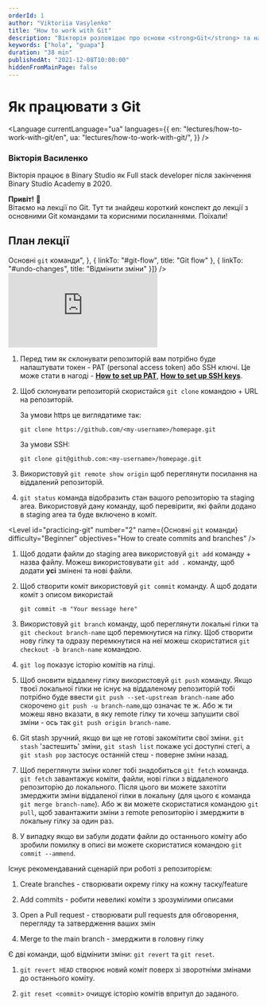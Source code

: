 ```yaml
---
orderId: 1
author: "Viktoriia Vasylenko"
title: "How to work with Git"
description: "Вікторія розповідає про основи <strong>Git</strong> та найбільш поширені команди. А також показує весь процес роботи з Git: від клонування репозиторію до створення пул-реквестів."
keywords: ["hola", "guapa"]
duration: "38 min"
publishedAt: "2021-12-08T10:00:00"
hiddenFromMainPage: false
---
```




<div>
  <h1>
    <strong>Як працювати з Git</strong>
  </h1>
</div>

<Language
  currentLanguage="ua"
  languages={{
    en: "lectures/how-to-work-with-git/en",
    ua: "lectures/how-to-work-with-git/",
  }}
/>

<div>
  <div className="author">
      <Avatar name="Viktoriia Vasylenko" />
      <div className="profile">
        <h3 className="name">Вікторія Василенко</h3>
        <p className="about">
          Вікторія працює в Binary Studio як Full stack developer після закінчення Binary Studio Academy в 2020.
        </p>
      </div>
    </div>
  <div className="bubble" style={{ margin: "-0.5em 1em 1em"}}>
    <strong>Привіт!</strong> 👋<br />Вітаємо на лекції по Git. Тут ти знайдеш короткий конспект до лекції з основними Git командами та корисними посиланнями. Поїхали!
  </div>
</div>

<div id="table-of-contents" className="table-of-contents" style={{ marginTop: 2 + "em"}}>
  <h2><strong>План лекції</strong></h2>
  <TimelineOfContents timeline={[{
    linkTo: "#setting-up-the-repository",
    title: "Налаштування репозиторію"
  }, {
    linkTo: "#practicing-git",
    title: "<span>Основні <code>git</code> команди</span>",
  }, {
    linkTo: "#git-flow",
    title: "Git flow"
  },  {
    linkTo: "#undo-changes",
    title: "Відмінити зміни"
  }]} />
</div>

<VideoWrapper duration="38m 2s">
  <iframe src="https://www.youtube.com/embed/HJ7NW6zatXo" frameBorder="0" allow="accelerometer; autoplay; clipboard-write; encrypted-media; gyroscope; picture-in-picture" allowFullScreen></iframe>
</VideoWrapper>

<Level id="setting-up-the-repository" number="1" name="Налаштування репозиторію" difficulty="Beginner" objectives="How to create and clone the repo" />

1. Перед тим як склонувати репозиторій вам потрібно буде налаштувати токен - PAT (personal access token) або SSH ключі.
   Це може стати в нагоді -
   <a href="https://docs.github.com/en/authentication/keeping-your-account-and-data-secure/creating-a-personal-access-token"><strong>How to set up PAT</strong></a>,
   <a href="https://docs.github.com/en/authentication/connecting-to-github-with-ssh"><strong>How to set up SSH keys</strong></a>.

2. Щоб склонувати репозиторій скористайся `git clone` командою + URL на репозиторій.

   За умови https це виглядатиме так:
   ```
   git clone https://github.com/<my-username>/homepage.git
   ```
   За умови SSH:
   ```
   git clone git@github.com:<my-username>/homepage.git
   ```

3. Використовуй `git remote show origin` щоб переглянути посилання на віддалений репозиторій.

4. `git status` команда відобразить стан вашого репозиторію та staging area.
   Використовуй дану команду, щоб перевірити, які файли додано в staging area та буде включено в коміт.


<Level id="practicing-git" number="2" name={<span>Основні <code>git</code> команди</span>} difficulty="Beginner" objectives="How to create commits and branches"  />

1. Щоб додати файли до staging area використовуй `git add` команду + назва файлу.
   Можеш використовувати `git add .` команду, щоб додати <strong>усі</strong> змінені та нові файли.

2. Щоб створити коміт використовуй `git commit` команду. А щоб додати коміт з описом використай
   ```
   git commit -m "Your message here"
   ```

3. Використовуй `git branch` команду, щоб переглянути локальні гілки та `git checkout branch-name` щоб перемкнутися на гілку.
   Щоб створити нову гілку та одразу перемкнутися на неї можеш скористатися `git checkout -b branch-name` командою.

4. `git log` показує історію комітів на гілці.

5. Щоб оновити віддалену гілку використовуй `git push` команду.
   Якщо твоєї локальної гілки не існує на віддаленому репозиторій тобі потрібно буде ввести `git push --set-upstream branch-name`
   або скорочено `git push -u branch-name`,що означає те ж. Або ж ти можеш явно вказати, в яку remote гілку ти хочеш запушити свої зміни - ось так `git push origin branch-name`.

6. Git stash зручний, якщо ви ще не готові закомітити свої зміни. `git stash` 'застешить' зміни, `git stash list` покаже усі доступні стегі,
   а `git stash pop` застосує останній стеш - поверне зміни назад.

7. Щоб переглянути зміни колег тобі знадобиться `git fetch` команда. `git fetch` завантажує
   коміти, файли, нові гілки з віддаленого репозиторію до локального. Після цього ви можете захотіти
   змерджити зміни віддаленої гілки в локальну (для цього є команда  `git merge branch-name`).
   Або ж ви можете скористатися командою `git pull`, щоб завантажити зміни з remote репозиторію і змерджити в локальну гілку за один раз.

8. У випадку якщо ви забули додати файли до останнього коміту або зробили помилку в описі ви можете скористатися командою `git commit --ammend`.

<Level id="git-flow" number="3" name="Git flow" difficulty="Intermediate" objectives="How to create pull requests" />

Існує рекомендаваний сценарій при роботі з репозиторієм:

1. Create branches - створювати окрему гілку на кожну таску/feature

2. Add commits - робити невеликі коміти з зрозумілими описами

3. Open a Pull request - створювати pull requests для обговорення, перегляду та затвердження ваших змін

4. Merge to the main branch - змерджити в головну гілку


<Level id="undo-changes" number="4" name="Відмінити зміни" difficulty="Hard" objectives="How to revert or reset commits" />

Є дві команди, щоб відмінити зміни: `git revert` та `git reset`.

1. `git revert HEAD` створює новий коміт поверх зі зворотніми змінами до останнього коміту.

2. `git reset <commit>` очищує історію комітів впритул до заданого.


